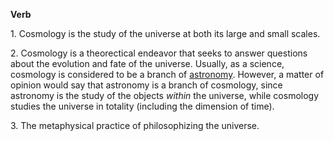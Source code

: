'''Verb'''

1. Cosmology is the study of the universe at both its large and small scales.  

2. Cosmology is a theorectical endeavor that seeks to answer questions about the evolution and fate of the universe.  Usually, as a science, cosmology is considered to be a branch of [[astronomy]].  However, a matter of opinion would say that astronomy is a branch of cosmology, since astronomy is the study of the objects ''within'' the universe, while cosmology studies the universe in totality (including the dimension of time).  

3. The metaphysical practice of philosophizing the universe.